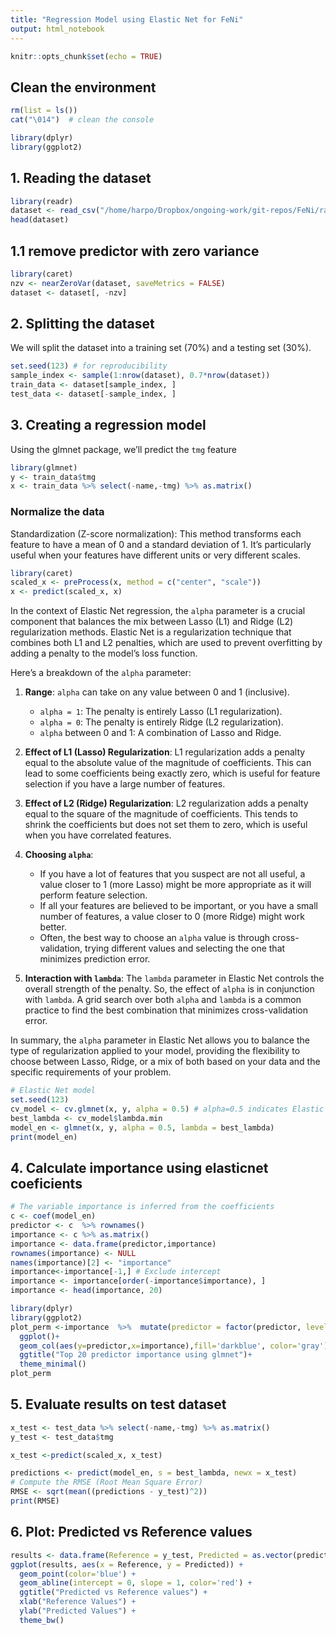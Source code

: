```yaml
---
title: "Regression Model using Elastic Net for FeNi"
output: html_notebook
---
```


```r
knitr::opts_chunk$set(echo = TRUE)
```

## Clean the environment
```r
rm(list = ls())
cat("\014")  # clean the console
```

```r
library(dplyr)
library(ggplot2)
```

## 1. Reading the dataset

```r
library(readr)
dataset <- read_csv("/home/harpo/Dropbox/ongoing-work/git-repos/FeNi/rawdata/1511/dataset.csv")
head(dataset)
```

## 1.1 remove predictor with zero variance

```r
library(caret)
nzv <- nearZeroVar(dataset, saveMetrics = FALSE)
dataset <- dataset[, -nzv]
```


## 2. Splitting the dataset
We will split the dataset into a training set (70%) and a testing set (30%).

```r
set.seed(123) # for reproducibility
sample_index <- sample(1:nrow(dataset), 0.7*nrow(dataset))
train_data <- dataset[sample_index, ]
test_data <- dataset[-sample_index, ]
```

## 3. Creating a regression model
Using the glmnet package, we'll predict the `tmg` feature

```r
library(glmnet)
y <- train_data$tmg
x <- train_data %>% select(-name,-tmg) %>% as.matrix()
```

### Normalize the data

Standardization (Z-score normalization): This method transforms each feature to have a mean of 0 and a standard deviation of 1. It's particularly useful when your features have different units or very different scales.
```r
library(caret)
scaled_x <- preProcess(x, method = c("center", "scale"))
x <- predict(scaled_x, x)
```

In the context of Elastic Net regression, the `alpha` parameter is a crucial component that balances the mix between Lasso (L1) and Ridge (L2) regularization methods. Elastic Net is a regularization technique that combines both L1 and L2 penalties, which are used to prevent overfitting by adding a penalty to the model's loss function.

Here's a breakdown of the `alpha` parameter:

1. **Range**: `alpha` can take on any value between 0 and 1 (inclusive). 
   - `alpha = 1`: The penalty is entirely Lasso (L1 regularization).
   - `alpha = 0`: The penalty is entirely Ridge (L2 regularization).
   - `alpha` between 0 and 1: A combination of Lasso and Ridge.

2. **Effect of L1 (Lasso) Regularization**: L1 regularization adds a penalty equal to the absolute value of the magnitude of coefficients. This can lead to some coefficients being exactly zero, which is useful for feature selection if you have a large number of features.

3. **Effect of L2 (Ridge) Regularization**: L2 regularization adds a penalty equal to the square of the magnitude of coefficients. This tends to shrink the coefficients but does not set them to zero, which is useful when you have correlated features.

4. **Choosing `alpha`**: 
   - If you have a lot of features that you suspect are not all useful, a value closer to 1 (more Lasso) might be more appropriate as it will perform feature selection.
   - If all your features are believed to be important, or you have a small number of features, a value closer to 0 (more Ridge) might work better.
   - Often, the best way to choose an `alpha` value is through cross-validation, trying different values and selecting the one that minimizes prediction error.

5. **Interaction with `lambda`**: The `lambda` parameter in Elastic Net controls the overall strength of the penalty. So, the effect of `alpha` is in conjunction with `lambda`. A grid search over both `alpha` and `lambda` is a common practice to find the best combination that minimizes cross-validation error.

In summary, the `alpha` parameter in Elastic Net allows you to balance the type of regularization applied to your model, providing the flexibility to choose between Lasso, Ridge, or a mix of both based on your data and the specific requirements of your problem.

```r
# Elastic Net model
set.seed(123)
cv_model <- cv.glmnet(x, y, alpha = 0.5) # alpha=0.5 indicates Elastic Net
best_lambda <- cv_model$lambda.min
model_en <- glmnet(x, y, alpha = 0.5, lambda = best_lambda)
print(model_en)
```
## 4. Calculate importance using elasticnet coeficients

```r
# The variable importance is inferred from the coefficients
c <- coef(model_en)
predictor <- c  %>% rownames()
importance <- c %>% as.matrix()
importance <- data.frame(predictor,importance)
rownames(importance) <- NULL
names(importance)[2] <- "importance"
importance<-importance[-1,] # Exclude intercept
importance <- importance[order(-importance$importance), ]
importance <- head(importance, 20)
```


```r
library(dplyr)
library(ggplot2)
plot_perm <-importance  %>%  mutate(predictor = factor(predictor, levels = rev(unique(predictor)))) %>%
  ggplot()+
  geom_col(aes(y=predictor,x=importance),fill='darkblue', color='gray')+
  ggtitle("Top 20 predictor importance using glmnet")+
  theme_minimal()
plot_perm
```
## 5. Evaluate results on test dataset

```r
x_test <- test_data %>% select(-name,-tmg) %>% as.matrix()
y_test <- test_data$tmg

x_test <-predict(scaled_x, x_test)

predictions <- predict(model_en, s = best_lambda, newx = x_test)
# Compute the RMSE (Root Mean Square Error)
RMSE <- sqrt(mean((predictions - y_test)^2))
print(RMSE)
```

## 6. Plot: Predicted vs Reference values

```r

results <- data.frame(Reference = y_test, Predicted = as.vector(predictions))
ggplot(results, aes(x = Reference, y = Predicted)) +
  geom_point(color='blue') +
  geom_abline(intercept = 0, slope = 1, color='red') +
  ggtitle("Predicted vs Reference values") +
  xlab("Reference Values") +
  ylab("Predicted Values") +
  theme_bw()

```

